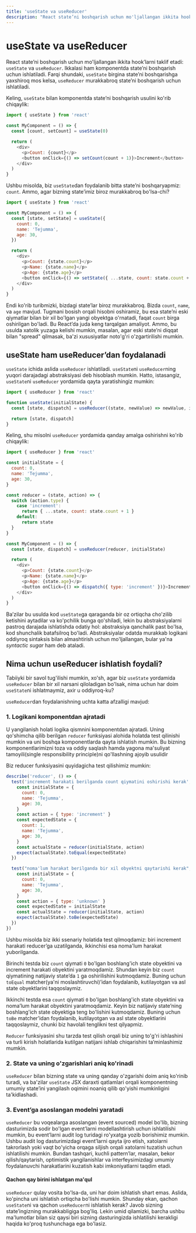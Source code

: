 ```yaml
---
title: 'useState va useReducer'
description: "React state’ni boshqarish uchun mo'ljallangan ikkita hook’larni taklif etadi: `useState` va `useReducer`. Ikkalasi ham komponentda state’ni boshqarish uchun ishlatiladi. Farqi shundaki, `useState` birgina state’ni boshqarishga yaxshiroq mos kelsa, `useReducer` murakkabroq state’ni boshqarish uchun ishlatiladi."
---
```


# useState va useReducer

React state’ni boshqarish uchun mo'ljallangan ikkita hook’larni taklif etadi: `useState` va `useReducer`. Ikkalasi ham komponentda state’ni boshqarish uchun ishlatiladi. Farqi shundaki, `useState` birgina state’ni boshqarishga yaxshiroq mos kelsa, `useReducer` murakkabroq state’ni boshqarish uchun ishlatiladi.

Keling, `useState` bilan komponentda state’ni boshqarish usulini ko'rib chiqaylik:

```js copy
import { useState } from 'react'

const MyComponent = () => {
  const [count, setCount] = useState(0)

  return (
    <div>
      <p>Count: {count}</p>
      <button onClick={() => setCount(count + 1)}>Increment</button>
    </div>
  )
}
```

Ushbu misolda, biz `useState`dan foydalanib bitta state’ni boshqaryapmiz: `count`. Ammo, agar bizning state’imiz biroz murakkabroq bo'lsa-chi?

```js copy
import { useState } from 'react'

const MyComponent = () => {
  const [state, setState] = useState({
    count: 0,
    name: 'Tejumma',
    age: 30,
  })

  return (
    <div>
      <p>Count: {state.count}</p>
      <p>Name: {state.name}</p>
      <p>Age: {state.age}</p>
      <button onClick={() => setState({ ...state, count: state.count + 1 })}>Increment</button>
    </div>
  )
}
```

Endi ko'rib turibmizki, bizdagi state’lar biroz murakkabroq. Bizda `count`, `name`, va `age` mavjud. Tugmani bosish orqali hisobni oshiramiz, bu esa state’ni eski qiymatlar bilan bir xil bo'lgan yangi obyektga o'rnatadi, faqat `count` birga oshirilgan bo'ladi. Bu React’da juda keng tarqalgan amaliyot. Ammo, bu usulda xatolik yuzaga kelishi mumkin, masalan, agar eski state’ni diqqat bilan "spread" qilmasak, ba'zi xususiyatlar noto'g'ri o'zgartirilishi mumkin.

## useState ham useReducer’dan foydalanadi

`useState` ichida aslida `useReducer` ishlatiladi. `useState`ni `useReducer`ning yuqori darajadagi abstraksiyasi deb hisoblash mumkin. Hatto, istasangiz, `useState`ni `useReducer` yordamida qayta yaratishingiz mumkin:

```js copy
import { useReducer } from 'react'

function useState(initialState) {
  const [state, dispatch] = useReducer((state, newValue) => newValue, initialState)

  return [state, dispatch]
}
```

Keling, shu misolni `useReducer` yordamida qanday amalga oshirishni ko'rib chiqaylik:

```js copy
import { useReducer } from 'react'

const initialState = {
  count: 0,
  name: 'Tejumma',
  age: 30,
}

const reducer = (state, action) => {
  switch (action.type) {
    case 'increment':
      return { ...state, count: state.count + 1 }
    default:
      return state
  }
}

const MyComponent = () => {
  const [state, dispatch] = useReducer(reducer, initialState)

  return (
    <div>
      <p>Count: {state.count}</p>
      <p>Name: {state.name}</p>
      <p>Age: {state.age}</p>
      <button onClick={() => dispatch({ type: 'increment' })}>Increment</button>
    </div>
  )
}
```

Ba’zilar bu usulda kod `useState`ga qaraganda bir oz ortiqcha cho'zilib ketishini aytadilar va ko'pchilik bunga qo'shiladi, lekin bu abstraksiyalarni pastroq darajada ishlatishda odatiy hol: abstraksiya qanchalik past bo'lsa, kod shunchalik batafsilroq bo'ladi. Abstraksiyalar odatda murakkab logikani oddiyroq sintaksis bilan almashtirish uchun mo'ljallangan, bular ya'na _syntactic sugar_ ham deb ataladi.

## Nima uchun useReducer ishlatish foydali?

Tabiiyki bir savol tug'ilishi mumkin, xo'sh, agar biz `useState` yordamida `useReducer` bilan bir xil narsani qiloladigan bo'lsak, nima uchun har doim `useState`ni ishlatmaymiz, axir u oddiyroq-ku?

`useReducer`dan foydalanishning uchta katta afzalligi mavjud:

### 1. Logikani komponentdan ajratadi

U yangilanish holati logika qismnini komponentdan ajratadi. Uning qo'shimcha qilib berilgan `reducer` funksiyasi alohida holatda test qilinishi mumkin va uni boshqa komponentlarda qayta ishlatish mumkin. Bu bizning komponentlarimizni toza va oddiy saqlash hamda yagona ma'suliyat tamoyili(single responsibility principle)ni qo'llashning ajoyib usulidir

Biz reducer funksiyasini quyidagicha test qilishimiz mumkin:

```js copy
describe('reducer', () => {
  test('increment harakati berilganda count qiymatini oshirishi kerak', () => {
    const initialState = {
      count: 0,
      name: 'Tejumma',
      age: 30,
    }
    const action = { type: 'increment' }
    const expectedState = {
      count: 1,
      name: 'Tejumma',
      age: 30,
    }
    const actualState = reducer(initialState, action)
    expect(actualState).toEqual(expectedState)
  })

  test("noma'lum harakat berilganda bir xil obyektni qaytarishi kerak", () => {
    const initialState = {
      count: 0,
      name: 'Tejumma',
      age: 30,
    }
    const action = { type: 'unknown' }
    const expectedState = initialState
    const actualState = reducer(initialState, action)
    expect(actualState).toBe(expectedState)
  })
})
```

Ushbu misolda biz ikki ssenariy holatida test qilmoqdamiz: biri increment harakati reducer’ga uzatilganda, ikkinchisi esa noma'lum harakat yuborilganda.

Birinchi testda biz `count` qiymati `0` bo'lgan boshlang'ich state obyektini va increment harakati obyektini yaratmoqdamiz. Shundan keyin biz `count` qiymatining natijaviy state’da `1` ga oshirilishini kutmoqdamiz. Buning uchun `toEqual` matcher(ya'ni moslashtiruvchi)’idan foydalanib, kutilayotgan va asl state obyektlarini taqqoslaymiz.

Ikkinchi testda esa `count` qiymati `0` bo'lgan boshlang'ich state obyektini va noma’lum harakat obyektini yaratmoqdamiz. Keyin biz natijaviy state’ning boshlang'ich state obyektiga teng bo'lishini kutmoqdamiz. Buning uchun `toBe` matcher’idan foydalanib, kutilayotgan va asl state obyektlarini taqqoslaymiz, chunki biz havolali tenglikni test qilyapmiz.

`Reducer` funksiyasini shu tarzda test qilish orqali biz uning to'g'ri ishlashini va turli kirish holatlarida kutilgan natijani ishlab chiqarishini ta’minlashimiz mumkin.

### 2. State va uning o'zgarishlari aniq ko'rinadi

`useReducer` bilan bizning state va uning qanday o'zgarishi doim aniq ko'rinib turadi, va ba'zilar `useState` JSX daraxti qatlamlari orqali komponentning umumiy state’ini yangilash oqimini noaniq qilib qo'yishi mumkinligini ta'kidlashadi.

### 3. Event’ga asoslangan modelni yaratadi

`useReducer` bu voqealarga asoslangan (event sourced) model bo'lib, bizning dasturimizda sodir bo'lgan event’larni modellashtirish uchun ishlatilishi mumkin, bu event’larni audit log turidagi ro'yxatga yozib borishimiz mumkin. Ushbu audit log dasturimizdagi event’larni qayta ijro etish, xatolarni takrorlash yoki vaqt bo'yicha orqaga siljish orqali xatolarni tuzatish uchun ishlatilishi mumkin. Bundan tashqari, kuchli pattern’lar, masalan, bekor qilish/qaytarish, optimistik yangilanishlar va interfeysimizdagi umumiy foydalanuvchi harakatlarini kuzatish kabi imkoniyatlarni taqdim etadi.

#### Qachon qay birini ishlatgan ma'qul

`useReducer` qulay vosita bo'lsa-da, uni har doim ishlatish shart emas. Aslida, ko'pincha uni ishlatish ortiqcha bo'lishi mumkin. Shunday ekan, qachon `useState`ni va qachon `useReducer`ni ishlatish kerak? Javob sizning state’ingizning murakkabligiga bog'liq. Lekin umid qilamizki, barcha ushbu ma'lumotlar bilan siz qaysi biri sizning dasturingizda ishlatilishi kerakligi haqida ko'proq tushunchaga ega bo'lasiz.
